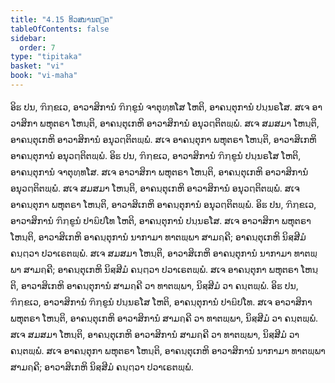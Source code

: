 ```yaml
---
title: "4.15 ທິວສນານຕ຺ຕ"
tableOfContents: false
sidebar:
  order: 7
type: "tipitaka"
basket: "vi"
book: "vi-maha"
---
```



<DynamicBreadcrumb />

<Division number="228" book="vi-maha">

<Paragraph number="1049" book="vi-maha">
ອິຘ ປນ, ຠິກ຺ຂເວ, ອາວາສິການໍ ຠິກ຺ຂູນໍ ຈາຕຸທ຺ທໂສ ໂຫຕິ, ອາຄນ຺ຕຸການໍ ປນ຺ນຣໂສ. ສເຈ ອາວາສິກາ ພຫຸຕຣາ ໂຫນ຺ຕິ, ອາຄນ຺ຕຸເກຫິ ອາວາສິການໍ ອນຸວຕ຺ຕິຕພ຺ພໍ. ສເຈ ສມສມາ ໂຫນ຺ຕິ, ອາຄນ຺ຕຸເກຫິ ອາວາສິການໍ ອນຸວຕ຺ຕິຕພ຺ພໍ. ສເຈ ອາຄນ຺ຕຸກາ ພຫຸຕຣາ ໂຫນ຺ຕິ, ອາວາສິເກຫິ ອາຄນ຺ຕຸການໍ ອນຸວຕ຺ຕິຕພ຺ພໍ.
</Paragraph>

<Paragraph number="1050" book="vi-maha">
ອິຘ ປນ, ຠິກ຺ຂເວ, ອາວາສິການໍ ຠິກ຺ຂູນໍ ປນ຺ນຣໂສ ໂຫຕິ, ອາຄນ຺ຕຸການໍ ຈາຕຸທ຺ທໂສ. ສເຈ ອາວາສິກາ ພຫຸຕຣາ ໂຫນ຺ຕິ, ອາຄນ຺ຕຸເກຫິ ອາວາສິການໍ ອນຸວຕ຺ຕິຕພ຺ພໍ. ສເຈ ສມສມາ ໂຫນ຺ຕິ, ອາຄນ຺ຕຸເກຫິ ອາວາສິການໍ ອນຸວຕ຺ຕິຕພ຺ພໍ. ສເຈ ອາຄນ຺ຕຸກາ ພຫຸຕຣາ ໂຫນ຺ຕິ, ອາວາສິເກຫິ ອາຄນ຺ຕຸການໍ ອນຸວຕ຺ຕິຕພ຺ພໍ.
</Paragraph>

<Paragraph number="1051" book="vi-maha">
ອິຘ ປນ, ຠິກ຺ຂເວ, ອາວາສິການໍ ຠິກ຺ຂູນໍ ປາຏິປໂທ ໂຫຕິ, ອາຄນ຺ຕຸການໍ ປນ຺ນຣໂສ. ສເຈ ອາວາສິກາ ພຫຸຕຣາ ໂຫນ຺ຕິ, ອາວາສິເກຫິ ອາຄນ຺ຕຸການໍ ນາກາມາ ທາຕພ຺ພາ ສາມຄ຺ຄີ; ອາຄນ຺ຕຸເກຫິ ນິສ຺ສີມໍ ຄນ຺ຕ຺ວາ ປວາເຣຕພ຺ພໍ. ສເຈ ສມສມາ ໂຫນ຺ຕິ, ອາວາສິເກຫິ ອາຄນ຺ຕຸການໍ ນາກາມາ ທາຕພ຺ພາ ສາມຄ຺ຄີ; ອາຄນ຺ຕຸເກຫິ ນິສ຺ສີມໍ ຄນ຺ຕ຺ວາ ປວາເຣຕພ຺ພໍ. ສເຈ ອາຄນ຺ຕຸກາ ພຫຸຕຣາ ໂຫນ຺ຕິ, ອາວາສິເກຫິ ອາຄນ຺ຕຸການໍ ສາມຄ຺ຄີ ວາ ທາຕພ຺ພາ, ນິສ຺ສີມໍ ວາ ຄນ຺ຕພ຺ພໍ.
</Paragraph>

<Paragraph number="1052" book="vi-maha">
ອິຘ ປນ, ຠິກ຺ຂເວ, ອາວາສິການໍ ຠິກ຺ຂູນໍ ປນ຺ນຣໂສ ໂຫຕິ, ອາຄນ຺ຕຸການໍ ປາຏິປໂທ. ສເຈ ອາວາສິກາ ພຫຸຕຣາ ໂຫນ຺ຕິ, ອາຄນ຺ຕຸເກຫິ ອາວາສິການໍ ສາມຄ຺ຄີ ວາ ທາຕພ຺ພາ, ນິສ຺ສີມໍ ວາ ຄນ຺ຕພ຺ພໍ. ສເຈ ສມສມາ ໂຫນ຺ຕິ, ອາຄນ຺ຕຸເກຫິ ອາວາສິການໍ ສາມຄ຺ຄີ ວາ ທາຕພ຺ພາ, ນິສ຺ສີມໍ ວາ ຄນ຺ຕພ຺ພໍ. ສເຈ ອາຄນ຺ຕຸກາ ພຫຸຕຣາ ໂຫນ຺ຕິ, ອາຄນ຺ຕຸເກຫິ ອາວາສິການໍ ນາກາມາ ທາຕພ຺ພາ ສາມຄ຺ຄີ; ອາວາສິເກຫິ ນິສ຺ສີມໍ ຄນ຺ຕ຺ວາ ປວາເຣຕພ຺ພໍ.
</Paragraph>
</Division>